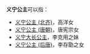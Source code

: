 '''义宁公主'''可以指：
*[[义宁公主_(北齐)|义宁公主 (北齐)]]，高洋女
*[[义宁公主_(唐朝)|义宁公主 (唐朝)]]，唐宪宗女
*[[义宁大长公主|义宁大长公主]]，李克用之妹
*[[义宁公主_(后唐)|义宁公主 (后唐)]]，李存勖之女

{{Disambig|Cat=公主封号消歧义}}